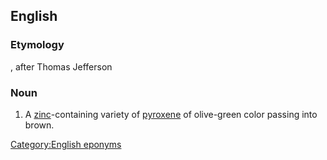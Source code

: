 ==English==

===Etymology===
{{suffix|en|Jefferson|ite}}, after Thomas Jefferson

===Noun===
{{en-noun|-}}

# {{lb|en|mineral}} A [[zinc]]-containing variety of [[pyroxene]] of olive-green color passing into brown.

[[Category:English eponyms]]